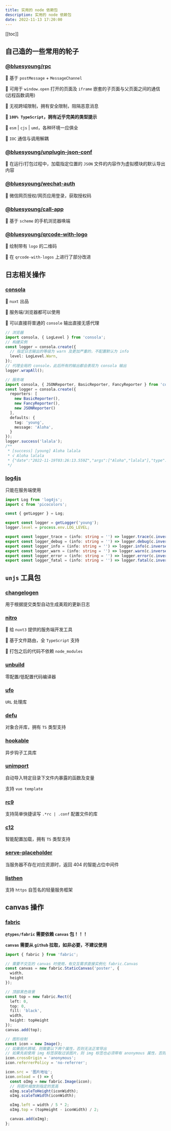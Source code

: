 ```yaml
---
title: 实用的 node 依赖包
description: 实用的 node 依赖包
date: 2022-11-13 17:20:00
---
```


[[toc]]

## 自己造的一些常用的轮子

### [@bluesyoung/rpc](https://www.npmjs.com/package/@bluesyoung/rpc)

🌟 基于 `postMessage` + `MessageChannel`

🌟 可用于 `window.open` 打开的页面及 `iframe` 嵌套的子页面与父页面之间的通信(远程函数调用)

🌟 无视跨域限制，拥有安全限制，阻隔恶意消息

**🌟 `100% TypeScript`，拥有近乎完美的类型提示**

🌟 `esm` | `cjs` | `umd`，各种环境一应俱全

🌟 `IOC` 通信与调用解耦


### [@bluesyoung/unplugin-json-conf](https://www.npmjs.com/package/@bluesyoung/unplugin-json-conf)

🌟 在运行/打包过程中，加载指定位置的 `JSON` 文件的内容作为虚拟模块的默认导出内容

### [@bluesyoung/wechat-auth](https://www.npmjs.com/package/@bluesyoung/wechat-auth)

🌟 微信网页授权/网页应用登录，获取授权码

### [@bluesyoung/call-app](https://www.npmjs.com/package/@bluesyoung/call-app)

🌟 基于 `scheme` 的手机浏览器唤端

### [@bluesyoung/qrcode-with-logo](https://www.npmjs.com/package/@bluesyoung/qrcode-with-logo)

🌟 绘制带有 `logo` 的二维码

🌟 在 `qrcode-with-logos` 上进行了部分改进

## 日志相关操作

### [consola](https://www.npmjs.com/package/consola)

🌟 `nuxt` 出品

🌟 服务端/浏览器都可以使用

🌟 可以直接将普通的 `console` 输出直接无感代理

```ts
// 浏览器
import consola, { LogLevel } from 'consola';
// 构建实例
const logger = consola.create({
  // 指定日志输出的等级为 warn 及更加严重的，不配置默认为 info
  level: LogLevel.Warn,
});
// 代理全局的 console，此后所有的输出都会表现为 consola 输出
logger.wrapAll();
```

```ts
// 服务端
import consola, { JSONReporter, BasicReporter, FancyReporter } from 'consola';
const logger = consola.create({
  reporters: [
    new BasicReporter(),
    new FancyReporter(),
    new JSONReporter()
  ],
  defaults: {
    tag: 'young',
    message: 'Aloha',
  }
});
logger.success('lalala');
/**
 * [success] [young] Aloha lalala
 * √ Aloha lalala
 * {"date":"2022-11-19T03:26:13.559Z","args":["Aloha","lalala"],"type":"success","level":3,"tag":"young"}
 */
```

### [log4js](https://www.npmjs.com/package/log4js)

只能在服务端使用

```ts
import Log from 'log4js';
import c from 'picocolors';

const { getLogger } = Log;

export const logger = getLogger('young');
logger.level = process.env.LOG_LEVEL;

export const logger_trace = (info: string = '') => logger.trace(c.inverse(c.bgBlue(info)));
export const logger_debug = (info: string = '') => logger.debug(c.inverse(c.bgCyan(info)));
export const logger_info = (info: string = '') => logger.info(c.inverse(c.bgGreen(info)));
export const logger_warn = (info: string = '') => logger.warn(c.inverse(c.bgYellow(info)));
export const logger_error = (info: string = '') => logger.error(c.inverse(c.bgRed(info)));
export const logger_fatal = (info: string = '') => logger.fatal(c.inverse(c.bgMagenta(info)));
```

## `unjs` 工具包

### [changelogen](https://www.npmjs.com/package/changelogen)

用于根据提交类型自动生成美观的更新日志

### [nitro](https://www.npmjs.com/package/nitro)

🌟 给 `nuxt3` 提供的服务端开发工具

🌟 基于文件路由，全 `TypeScript` 支持

🌟 打包之后的代码不依赖 `node_modules`

### [unbuild](https://www.npmjs.com/package/unbuild)

零配置/低配置代码编译器

### [ufo](https://www.npmjs.com/package/ufo)

`URL` 处理库

### [defu](https://www.npmjs.com/package/defu)

对象合并库，拥有 `TS` 类型支持

### [hookable](https://www.npmjs.com/package/hookable)

异步钩子工具库

### [unimport](https://www.npmjs.com/package/unimport)

自动导入特定目录下文件内暴露的函数及变量

支持 `vue template`

### [rc9](https://www.npmjs.com/package/rc9)

支持简单快捷读写 `.*rc | .conf` 配置文件的库

### [c12](https://www.npmjs.com/package/c12)

智能配置加载，拥有 `TS` 类型支持

### [serve-placeholder](https://www.npmjs.com/package/serve-placeholder)

当服务器不存在对应资源时，返回 404 的智能占位中间件

### [listhen](https://www.npmjs.com/package/listhen)

支持 `https` 自签名的轻量服务框架


## canvas 操作

### [fabric](https://www.npmjs.com/package/fabric)

**`@types/fabric` 需要依赖 `canvas` 包！！！**

<Alert type="warning">**`canvas` 需要从 `github` 拉取，如非必要，不建议使用**</Alert>

```ts
import { fabric } from 'fabric';

// 需要不交互的 canvas 时使用，有交互需求直接实例化 fabric.Canvas
const canvas = new fabric.StaticCanvas('poster', {
  width,
  height
});

// 顶部黑色背景
const top = new fabric.Rect({
  left: 0,
  top: 0,
  fill: 'black',
  width,
  height: topHeight
});
canvas.add(top);

// 图形绘制
const icon = new Image();
// 如果图片跨域，则需要以下两个属性，否则无法正常导出
// 如果先前使用 img 标签获取过该图片，则 img 标签也必须带有 anonymous 属性，否则会导致第二次获取不到！！！
icon.crossOrigin = 'anonymous';
icon.referrerPolicy = 'no-referrer';

icon.src = '图片地址';
icon.onload = () => {
  const oImg = new fabric.Image(icon);
  // 将图片缩放到指定的宽高
  oImg.scaleToHeight(iconWidth);
  oImg.scaleToWidth(iconWidth);

  oImg.left = width / 5 * 2;
  oImg.top = (topHeight - iconWidth) / 2;

  canvas.add(oImg);
};
```